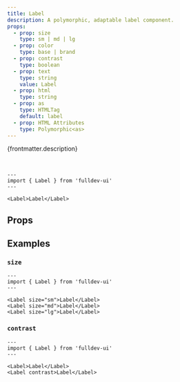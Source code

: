 ```yaml
---
title: Label
description: A polymorphic, adaptable label component.
props:
  - prop: size
    type: sm | md | lg
  - prop: color
    type: base | brand
  - prop: contrast
    type: boolean
  - prop: text
    type: string
    value: Label
  - prop: html
    type: string
  - prop: as
    type: HTMLTag
    default: label
  - prop: HTML Attributes
    type: Polymorphic<as>
---
```



{frontmatter.description}

<br />

```astro live
---
import { Label } from 'fulldev-ui'
---

<Label>Label</Label>
```

## Props

<PropsTable props={frontmatter.props} />

## Examples

### `size`

<SizeProp />

```astro live
---
import { Label } from 'fulldev-ui'
---

<Label size="sm">Label</Label>
<Label size="md">Label</Label>
<Label size="lg">Label</Label>
```

### `contrast`

```astro live
---
import { Label } from 'fulldev-ui'
---

<Label>Label</Label>
<Label contrast>Label</Label>
```
